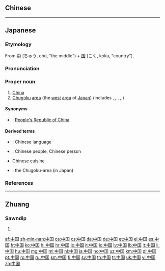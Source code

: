 ==Chinese==
{{zh-see|中國}}

----

==Japanese==
{{ja-kanjitab|ちゅう|こく|k2=ごく|yomi=o|r=y}}

===Etymology===
From [[中]] (ちゅう, chū, "the middle") + [[国]] (こく, koku, "country").

===Pronunciation===
{{ja-pron|ちゅうごく|acc=a|acc2=h|acc_ref=SMK5|acc2_ref=DJR|y=o|a=Ja-Chugoku.ogg}}

===Proper noun===
{{ja-pos|ちゅうごく|proper|kyu=中國}}

# [[China]] {{qualifier|the [[Asia]]n country}}
# [[Chugoku]] [[area]] (the [[west]] [[area]] of [[Japan]]) (includes {{l|ja|鳥取県}}, {{l|ja|島根県}}, {{l|ja|岡山県}}, {{l|ja|広島県}}, {{l|ja|山口県}})

====Synonyms====
* {{sense|country}} {{ja-r|中華人民共和国|^ちゅうか ^じんみん ^きょうわこく}}: [[People's Republic of China]]

====Derived terms====
* {{ja-r|中国語|ちゅうごくご}}: Chinese language
* {{ja-r|中国人|ちゅうごくじん}}: Chinese people, Chinese person
* {{ja-r|中国料理|^ちゅうごく りょうり}} Chinese cuisine
* {{ja-r|中国地方|^ちゅうごく ちほう}}: the Chugoku-area (in Japan)

{{catlangcode|ja|China|Countries of Asia|sort=ちゅうこく'}}

===References===
<references/>

----

==Zhuang==

===Sawndip===
{{za-head|proper noun|t=中國}}

# {{za-sawndip form of|s|Cunghgoz}}

[[af:中国]]
[[zh-min-nan:中国]]
[[ca:中国]]
[[cs:中国]]
[[da:中国]]
[[de:中国]]
[[et:中国]]
[[el:中国]]
[[es:中国]]
[[fr:中国]]
[[ko:中国]]
[[hi:中国]]
[[hr:中国]]
[[io:中国]]
[[it:中国]]
[[lo:中国]]
[[lv:中国]]
[[lb:中国]]
[[lt:中国]]
[[li:中国]]
[[hu:中国]]
[[mg:中国]]
[[ml:中国]]
[[nl:中国]]
[[ja:中国]]
[[no:中国]]
[[uz:中国]]
[[km:中国]]
[[pl:中国]]
[[pt:中国]]
[[ro:中国]]
[[ru:中国]]
[[sm:中国]]
[[fi:中国]]
[[sv:中国]]
[[th:中国]]
[[tr:中国]]
[[uk:中国]]
[[vi:中国]]
[[zh:中国]]